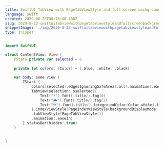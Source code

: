 ```yaml
---
title: SwiftUI TabView with PageTabViewStyle and full screen background colors
language: swift
created: 2020-08-23T00:16:40.408Z
slug: 2020-8-23-swiftuitabviewwithpagetabviewstyleandfullscreenbackgroundcolors
snippetImage: './img/2020-8-23-swiftuitabviewwithpagetabviewstyleandfullscreenbackgroundcolors.png'
type: snippet
---
```


```swift snippet
import SwiftUI

struct ContentView: View {
    @State private var selected = 0
    
    private let colors: [Color] = [.blue, .white, .black]
    
    var body: some View {
        ZStack {
            colors[selected].edgesIgnoringSafeArea(.all).animation(.easeIn)
            TabView(selection: $selected){
                Text("☀️").font(.title/).tag(0)
                Text("🌦").font(.title/).tag(1)
                Text("⛈").font(.title/).foregroundColor(Color.white).tag(2)
            }.indexViewStyle(PageIndexViewStyle(backgroundDisplayMode: .always))
            .tabViewStyle(PageTabViewStyle())
            .animation(.easeIn)
        }.statusBar(hidden: true)
    }

    
}

```
  